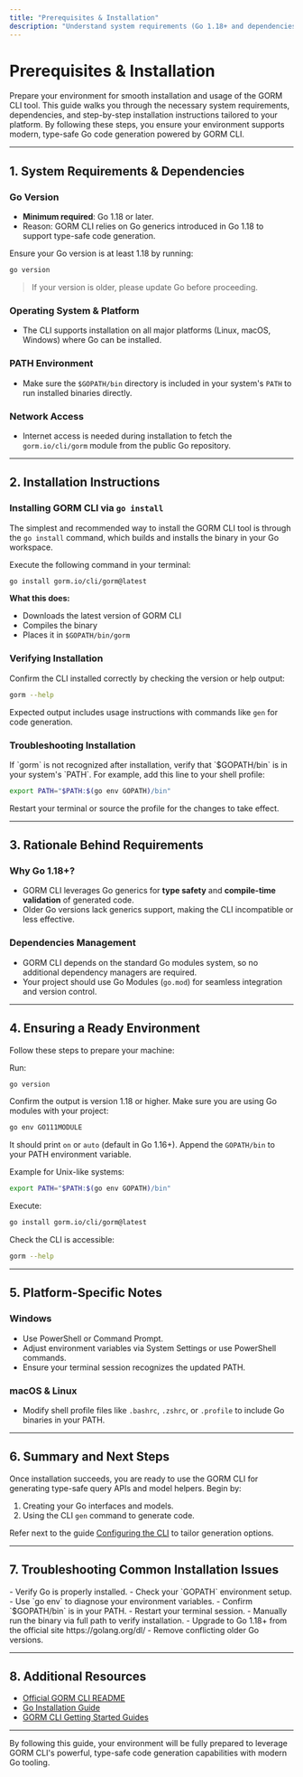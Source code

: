 ```yaml
---
title: "Prerequisites & Installation"
description: "Understand system requirements (Go 1.18+ and dependencies) and follow clear step-by-step commands to install GORM CLI on your platform. Learn the reasoning behind these requirements and how to ensure your environment is ready for modern, type-safe Go code generation."
---
```


# Prerequisites & Installation

Prepare your environment for smooth installation and usage of the GORM CLI tool. This guide walks you through the necessary system requirements, dependencies, and step-by-step installation instructions tailored to your platform. By following these steps, you ensure your environment supports modern, type-safe Go code generation powered by GORM CLI.

---

## 1. System Requirements & Dependencies

### Go Version

- **Minimum required**: Go 1.18 or later.
- Reason: GORM CLI relies on Go generics introduced in Go 1.18 to support type-safe code generation.

Ensure your Go version is at least 1.18 by running:

```bash
go version
```

> If your version is older, please update Go before proceeding.

### Operating System & Platform

- The CLI supports installation on all major platforms (Linux, macOS, Windows) where Go can be installed.

### PATH Environment

- Make sure the `$GOPATH/bin` directory is included in your system's `PATH` to run installed binaries directly.

### Network Access

- Internet access is needed during installation to fetch the `gorm.io/cli/gorm` module from the public Go repository.

---

## 2. Installation Instructions

### Installing GORM CLI via `go install`

The simplest and recommended way to install the GORM CLI tool is through the `go install` command, which builds and installs the binary in your Go workspace.

Execute the following command in your terminal:

```bash
go install gorm.io/cli/gorm@latest
```

**What this does:**

- Downloads the latest version of GORM CLI
- Compiles the binary
- Places it in `$GOPATH/bin/gorm`

### Verifying Installation

Confirm the CLI installed correctly by checking the version or help output:

```bash
gorm --help
```

Expected output includes usage instructions with commands like `gen` for code generation.

### Troubleshooting Installation

<Tip>
If `gorm` is not recognized after installation, verify that `$GOPATH/bin` is in your system's `PATH`. For example, add this line to your shell profile:

```bash
export PATH="$PATH:$(go env GOPATH)/bin"
```

Restart your terminal or source the profile for the changes to take effect.
</Tip>

---

## 3. Rationale Behind Requirements

### Why Go 1.18+?

- GORM CLI leverages Go generics for **type safety** and **compile-time validation** of generated code.
- Older Go versions lack generics support, making the CLI incompatible or less effective.

### Dependencies Management

- GORM CLI depends on the standard Go modules system, so no additional dependency managers are required.
- Your project should use Go Modules (`go.mod`) for seamless integration and version control.

---

## 4. Ensuring a Ready Environment

Follow these steps to prepare your machine:

<Steps>
<Step title="Check Go Version">
Run:

```bash
go version
```

Confirm the output is version 1.18 or higher.
</Step>
<Step title="Ensure Go Modules are Enabled">
Make sure you are using Go modules with your project:

```bash
go env GO111MODULE
```

It should print `on` or `auto` (default in Go 1.16+).
</Step>
<Step title="Set PATH for Go Binaries">
Append the `GOPATH/bin` to your PATH environment variable.

Example for Unix-like systems:

```bash
export PATH="$PATH:$(go env GOPATH)/bin"
```

</Step>
<Step title="Install GORM CLI">
Execute:

```bash
go install gorm.io/cli/gorm@latest
```

</Step>
<Step title="Verify Installation">
Check the CLI is accessible:

```bash
gorm --help
```

</Step>
</Steps>

---

## 5. Platform-Specific Notes

### Windows

- Use PowerShell or Command Prompt.
- Adjust environment variables via System Settings or use PowerShell commands.
- Ensure your terminal session recognizes the updated PATH.

### macOS & Linux

- Modify shell profile files like `.bashrc`, `.zshrc`, or `.profile` to include Go binaries in your PATH.

---

## 6. Summary and Next Steps

Once installation succeeds, you are ready to use the GORM CLI for generating type-safe query APIs and model helpers. Begin by:

1. Creating your Go interfaces and models.
2. Using the CLI `gen` command to generate code.

Refer next to the guide [Configuring the CLI](./configuring-cli) to tailor generation options.

---

## 7. Troubleshooting Common Installation Issues

<AccordionGroup title="Troubleshooting Installation">
<Accordion title="'go install' command not found or fails">
- Verify Go is properly installed.
- Check your `GOPATH` environment setup.
- Use `go env` to diagnose your environment variables.
</Accordion>
<Accordion title="CLI command 'gorm' not recognized">
- Confirm `$GOPATH/bin` is in your PATH.
- Restart your terminal session.
- Manually run the binary via full path to verify installation.
</Accordion>
<Accordion title="Go version too old">
- Upgrade to Go 1.18+ from the official site https://golang.org/dl/
- Remove conflicting older Go versions.
</Accordion>
</AccordionGroup>

---

## 8. Additional Resources

- [Official GORM CLI README](https://github.com/go-gorm/cli/blob/main/README.md)
- [Go Installation Guide](https://golang.org/doc/install)
- [GORM CLI Getting Started Guides](../getting-started/overview.md)

---

By following this guide, your environment will be fully prepared to leverage GORM CLI's powerful, type-safe code generation capabilities with modern Go tooling.
